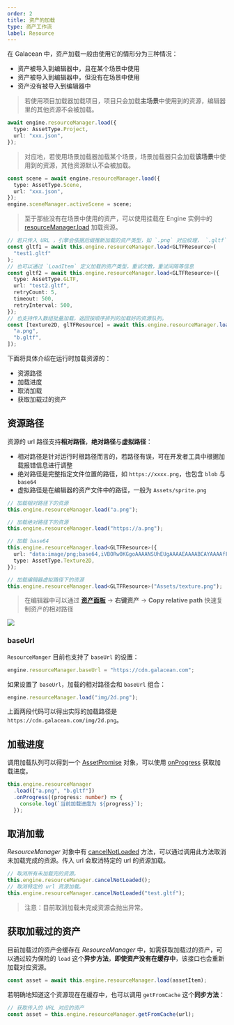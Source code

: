 ```yaml
---
order: 2
title: 资产的加载
type: 资产工作流
label: Resource
---
```


在 Galacean 中，资产加载一般由使用它的情形分为三种情况：

- 资产被导入到编辑器中，且在某个场景中使用
- 资产被导入到编辑器中，但没有在场景中使用
- 资产没有被导入到编辑器中

> 若使用项目加载器加载项目，项目只会加载**主场景**中使用到的资源，编辑器里的其他资源不会被加载。

```typescript
await engine.resourceManager.load({
  type: AssetType.Project,
  url: "xxx.json",
});
```

> 对应地，若使用场景加载器加载某个场景，场景加载器只会加载**该场景**中使用到的资源，其他资源默认不会被加载。

```typescript
const scene = await engine.resourceManager.load({
  type: AssetType.Scene,
  url: "xxx.json",
});
engine.sceneManager.activeScene = scene;
```

> 至于那些没有在场景中使用的资产，可以使用挂载在 Engine 实例中的 [resourceManager.load](/apis/core/#Engine-resourceManager#load) 加载资源。

```typescript
// 若只传入 URL ，引擎会依据后缀推断加载的资产类型，如 `.png` 对应纹理， `.gltf` 则对应模型
const gltf1 = await this.engine.resourceManager.load<GLTFResource>(
  "test1.gltf"
);
// 也可以通过 `LoadItem` 定义加载的资产类型，重试次数，重试间隔等信息
const gltf2 = await this.engine.resourceManager.load<GLTFResource>({
  type: AssetType.GLTF,
  url: "test2.gltf",
  retryCount: 5,
  timeout: 500,
  retryInterval: 500,
});
// 也支持传入数组批量加载，返回按顺序排列的加载好的资源队列。
const [texture2D, glTFResource] = await this.engine.resourceManager.load([
  "a.png",
  "b.gltf",
]);
```

下面将具体介绍在运行时加载资源的：

- 资源路径
- 加载进度
- 取消加载
- 获取加载过的资产

## 资源路径

资源的 url 路径支持**相对路径**，**绝对路径**与**虚拟路径**：

- 相对路径是针对运行时根路径而言的，若路径有误，可在开发者工具中根据加载报错信息进行调整
- 绝对路径是完整指定文件位置的路径，如 `https://xxxx.png`，也包含 `blob` 与 `base64`
- 虚拟路径是在编辑器的资产文件中的路径，一般为 `Assets/sprite.png`

```typescript
// 加载相对路径下的资源
this.engine.resourceManager.load("a.png");

// 加载绝对路径下的资源
this.engine.resourceManager.load("https://a.png");

// 加载 base64
this.engine.resourceManager.load<GLTFResource>({
  url: "data:image/png;base64,iVBORw0KGgoAAAANSUhEUgAAAAEAAAABCAYAAAAfFcSJAAAADUlEQVR42mP8/5+hHgAHggJ/PchI7wAAAABJRU5ErkJggg==",
  type: AssetType.Texture2D,
});

// 加载编辑器虚拟路径下的资源
this.engine.resourceManager.load<GLTFResource>("Assets/texture.png");
```

> 在编辑器中可以通过 **[资产面板](/docs/assets/interface)** -> **右键资产** -> **Copy relative path** 快速复制资产的相对路径

<Image src="https://mdn.alipayobjects.com/rms/afts/img/A*yft2SLLgIyQAAAAAAAAAAAAAARQnAQ/original/image-20240717180517517.png" />

### baseUrl

`ResourceManger` 目前也支持了 `baseUrl` 的设置：

```typescript
engine.resourceManager.baseUrl = "https://cdn.galacean.com";
```

如果设置了 `baseUrl`，加载的相对路径会和 `baseUrl` 组合：

```typescript
engine.resourceManager.load("img/2d.png");
```

上面两段代码可以得出实际的加载路径是`https://cdn.galacean.com/img/2d.png`。

## 加载进度

调用加载队列可以得到一个 [AssetPromise](/apis/core/#AssetPromise) 对象，可以使用 [onProgress](/apis/core/#AssetPromise-onProgress) 获取加载进度。

```typescript
this.engine.resourceManager
  .load(["a.png", "b.gltf"])
  .onProgress((progress: number) => {
    console.log(`当前加载进度为 ${progress}`);
  });
```

## 取消加载

_ResourceManager_ 对象中有 [cancelNotLoaded](/apis/core/#ResourceManager-cancelNotLoaded) 方法，可以通过调用此方法取消未加载完成的资源。传入 url 会取消特定的 url 的资源加载。

```typescript
// 取消所有未加载完的资源。
this.engine.resourceManager.cancelNotLoaded();
// 取消特定的 url 资源加载。
this.engine.resourceManager.cancelNotLoaded("test.gltf");
```

> 注意：目前取消加载未完成资源会抛出异常。

## 获取加载过的资产

目前加载过的资产会缓存在 _ResourceManager_ 中，如需获取加载过的资产，可以通过较为保险的 `load` 这个**异步方法**，**即使资产没有在缓存中**，该接口也会重新加载对应资源。

```typescript
const asset = await this.engine.resourceManager.load(assetItem);
```

若明确地知道这个资源现在在缓存中，也可以调用 `getFromCache` 这个**同步方法**：

```typescript
// 获取传入的 URL 对应的资产
const asset = this.engine.resourceManager.getFromCache(url);
```
